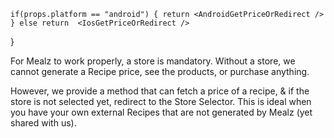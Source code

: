 



    if(props.platform == "android") { return <AndroidGetPriceOrRedirect /> } else return  <IosGetPriceOrRedirect />
}


For Mealz to work properly, a store is mandatory.
Without a store, we cannot generate a Recipe price, see the products, or purchase anything.

However, we provide a method that can fetch a price of a recipe, & if the store is not selected yet, redirect to the Store Selector.
This is ideal when you have your own external Recipes that are not generated by Mealz (yet shared with us).

<GetPriceOrRedirect platform= {props.platform}/>
